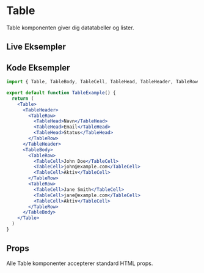 
# Table

Table komponenten giver dig datatabeller og lister.

## Live Eksempler

<StorybookEmbed story="components-table--default" />

<StorybookEmbed story="components-table--with-actions" />

<StorybookEmbed story="components-table--sortable" />

## Kode Eksempler

```jsx
import { Table, TableBody, TableCell, TableHead, TableHeader, TableRow } from '@nostromo/ui-core'

export default function TableExample() {
  return (
    <Table>
      <TableHeader>
        <TableRow>
          <TableHead>Navn</TableHead>
          <TableHead>Email</TableHead>
          <TableHead>Status</TableHead>
        </TableRow>
      </TableHeader>
      <TableBody>
        <TableRow>
          <TableCell>John Doe</TableCell>
          <TableCell>john@example.com</TableCell>
          <TableCell>Aktiv</TableCell>
        </TableRow>
        <TableRow>
          <TableCell>Jane Smith</TableCell>
          <TableCell>jane@example.com</TableCell>
          <TableCell>Aktiv</TableCell>
        </TableRow>
      </TableBody>
    </Table>
  )
}
```

## Props

Alle Table komponenter accepterer standard HTML props.
